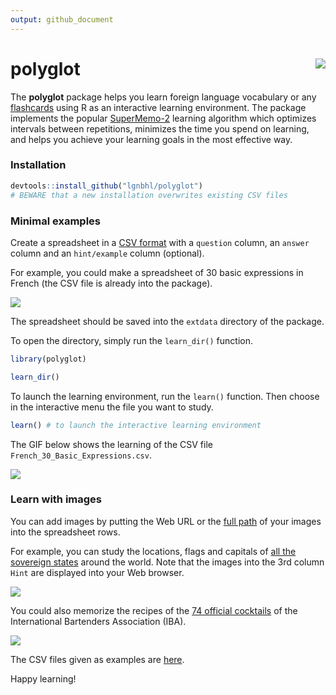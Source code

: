 ```yaml
---
output: github_document
---
```


# polyglot <img src="man/figures/logo.png" align="right" />

The **polyglot** package helps you learn foreign language vocabulary or any [flashcards](https://en.wikipedia.org/wiki/Flashcard) using R as an interactive learning environment. The package implements the popular [SuperMemo-2](https://en.wikipedia.org/wiki/SuperMemo) learning algorithm which optimizes intervals between repetitions, minimizes the time you spend on learning, and helps you achieve your learning goals in the most effective way.

### Installation

```r
devtools::install_github("lgnbhl/polyglot")
# BEWARE that a new installation overwrites existing CSV files
```

### Minimal examples

Create a spreadsheet in a [CSV format](https://en.wikipedia.org/wiki/Comma-separated_values) with a ```question``` column, an ```answer``` column and an ```hint/example``` column (optional). 

For example, you could make a spreadsheet of 30 basic expressions in French (the CSV file is already into the package).

![](man/figures/screenshot1.png)

The spreadsheet should be saved into the ```extdata``` directory of the package. 

To open the directory, simply run the ```learn_dir()``` function.

```r
library(polyglot)

learn_dir()
```

To launch the learning environment, run the ```learn()``` function. Then choose in the interactive menu the file you want to study.

```r
learn() # to launch the interactive learning environment
```

The GIF below shows the learning of the CSV file ```French_30_Basic_Expressions.csv```.

![](man/figures/screenshot2.gif)

### Learn with images

You can add images by putting the Web URL or the [full path](https://en.wikipedia.org/wiki/Path_(computing)) of your images into the spreadsheet rows.

For example, you can study the locations, flags and capitals of [all the sovereign states](https://en.wikipedia.org/wiki/List_of_sovereign_states) around the world. Note that the images into the 3rd column ```Hint``` are displayed into your Web browser.

![](man/figures/polyglot_world.gif)

You could also memorize the recipes of the [74 official cocktails](https://en.wikipedia.org/wiki/List_of_IBA_official_cocktails) of the International Bartenders Association (IBA).

![](man/figures/polyglot_cocktails.gif)

The CSV files given as examples are [here](https://github.com/lgnbhl/polyglot/tree/master/inst/extdata).

Happy learning!

